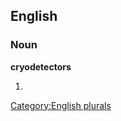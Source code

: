==English==

===Noun===
'''cryodetectors'''

# {{plural of|[[cryodetector]]}}

[[Category:English plurals]]